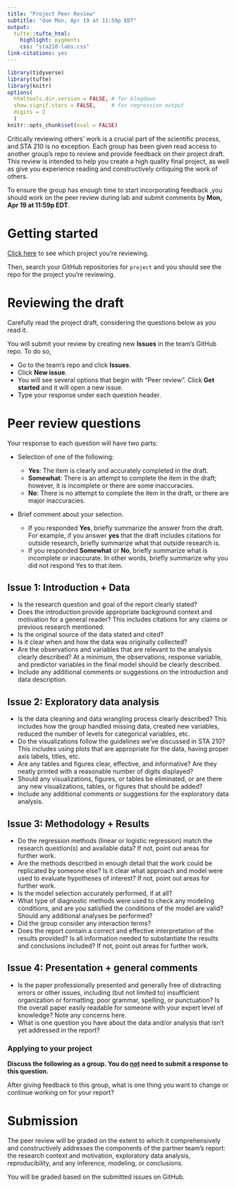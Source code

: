 ```yaml
---
title: "Project Peer Review"
subtitle: "due Mon, Apr 19 at 11:59p EDT"
output: 
  tufte::tufte_html:
    highlight: pygments
    css: "sta210-labs.css"
link-citations: yes
---
```


```r
library(tidyverse)
library(tufte)
library(knitr)
options(
  htmltools.dir.version = FALSE, # for blogdown
  show.signif.stars = FALSE,     # for regression output
  digits = 2
  )
knitr::opts_chunk$set(eval = FALSE)
```

Critically reviewing others' work is a crucial part of the scientific process, and STA 210 is no exception. Each group has been given read access to another group's repo to review and provide feedback on their project draft. This review is intended to help you create a high quality final project, as well as give you experience  reading and constructively critiquing the work of others. 

To ensure the group has enough time to start incorporating feedback ,you should work on the peer review during lab and submit comments by **Mon, Apr 19 at 11:59p EDT**. 

# Getting started 

[Click here](https://prodduke-my.sharepoint.com/:x:/g/personal/mt324_duke_edu/EU-dNt2OTKJNsaQTINWQnFABQSp7ihfGdPZJo22FL3aKog?e=huCxFf) to see which project you're reviewing. 

Then, search your GitHub repositories for `project` and you should see the repo for the project you're reviewing. 

# Reviewing the draft

Carefully read the project draft, considering the questions below as you read it. 

You will submit your review by creating new **Issues** in the team's GitHub repo. To do so, 

- Go to the team's repo and click **Issues**. 
- Click **New issue**. 
- You will see several options that begin with "Peer review". Click **Get started** and it will open a new issue. 
- Type your response under each question header. 

# Peer review questions

Your response to each question will have two parts: 

- Selection of one of the following: 
  
  - **Yes**: The item is clearly and accurately completed in the draft. 
  - **Somewhat**: There is an attempt to complete the item in the draft; however, it is incomplete or there are some inaccuracies. 
  - **No**: There is no attempt to complete the item in the draft, or there are major inaccuracies. 

- Brief comment about your selection.
  
  - If you responded **Yes**, briefly summarize the answer from the draft. For example, if you answer **yes** that the draft includes citations for outside research, briefly summarize what that outside research is.
  - If you responded **Somewhat** or **No**, briefly summarize what is incomplete or inaccurate. In other words, briefly summarize why you did not respond Yes to that item.

## Issue 1: Introduction + Data

- Is the research question and goal of the report clearly stated? 
- Does the introduction provide appropriate background context and motivation for a general reader? This includes citations for any claims or previous research mentioned.
- Is the original source of the data stated and cited?
- Is it clear when and how the data was originally collected?
- Are the observations and variables that are relevant to the analysis clearly described? At a minimum, the observations, response variable, and predictor variables in the final model should be clearly described.
- Include any additional comments or suggestions on the introduction and data description. 

## Issue 2: Exploratory data analysis 

- Is the data cleaning and data wrangling process clearly described? This includes how the group handled missing data, created new variables, reduced the number of levels for categorical variables, etc.
- Do the visualizations follow the guidelines we've discussed in STA 210? This includes using plots that are appropriate for the data, having proper axis labels, titles, etc. 
- Are any tables and figures clear, effective, and informative? Are they neatly printed with a reasonable number of digits displayed? 
- Should any visualizations, figures, or tables be eliminated, or are there any new visualizations, tables, or figures that should be added?
- Include any additional comments or suggestions for the exploratory data analysis. 

## Issue 3: Methodology + Results

- Do the regression methods (linear or logistic regression) match the research question(s) and available data? If not, point out areas for further work. 
- Are the methods described in enough detail that the work could be replicated by someone else? Is it clear what approach and model were used to evaluate hypotheses of interest?  If not, point out areas for further work.
- Is the model selection accurately performed, if at all?  
- What type of diagnostic methods were used to check any modeling conditions, and are you satisfied the conditions of the model are valid? Should any additional analyses be performed?
- Did the group consider any interaction terms?
- Does the report contain a correct and effective interpretation of the results provided? Is all information needed to substantiate the results and conclusions included?  If not, point out areas for further work.

## Issue 4: Presentation + general comments

- Is the paper professionally presented and generally free of distracting errors or other issues, including (but not limited to) insufficient organization or formatting; poor grammar, spelling, or punctuation? Is the overall paper easily readable for someone with your expert level of knowledge? Note any concerns here.
- What is one question you have about the data and/or analysis that isn't yet addressed in the report?


### Applying to your project 

**Discuss the following as a group. You do <u>not</u> need to submit a response to this question.**

After giving feedback to this group, what is one thing you want to change or continue working on for your report? 

# Submission

The peer review will be graded on the extent to which it comprehensively and
constructively addresses the components of the partner team's report: the 
research context and motivation, exploratory data analysis, reproducibility,
and any inference, modeling, or conclusions. 

You will be graded based on the submitted issues on GitHub.

